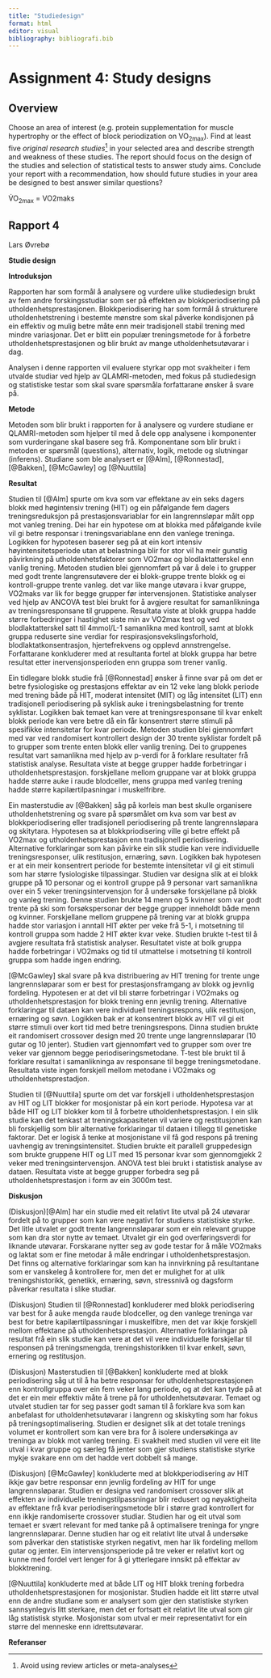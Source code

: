 ```yaml
---
title: "Studiedesign"
format: html
editor: visual
bibliography: bibliografi.bib
---
```


# Assignment 4: Study designs


## Overview
Choose an area of interest (e.g. protein supplementation for muscle hypertrophy or the effect of block
periodization on VO<sub>2max</sub>). Find at least five *original research studies*^[Avoid using review articles or meta-analyses] in your selected area and describe strength and weakness of these studies. The report should focus on the design of the studies and selection of statistical tests to answer study aims.
Conclude your report with a recommendation, how should future studies in your area be designed to best
answer similar questions?

V&#775;O<sub>2max</sub> = VO2maks







## **Rapport 4**

Lars Øvrebø

**Studie design**

**Introduksjon**

Rapporten har som formål å analysere og vurdere ulike studiedesign brukt av fem andre forskingsstudiar som ser på effekten av blokkperiodisering på utholdenhetsprestasjonen. Blokkperiodisering har som formål å strukturere utholdenhetstrening i bestemte mønstre som skal påverke kondisjonen på ein effektiv og mulig betre måte enn meir tradisjonell stabil trening med mindre variasjonar. Det er blitt ein populær treningsmetode for å forbetre utholdenhetsprestasjonen og blir brukt av mange utholdenhetsutøvarar i dag.

Analysen i denne rapporten vil evaluere styrkar opp mot svakheiter i fem utvalde studiar ved hjelp av QLAMRI-metoden, med fokus på studiedesign og statistiske testar som skal svare spørsmåla forfattarane ønsker å svare på.

**Metode**

Metoden som blir brukt i rapporten for å analysere og vurdere studiane er QLAMRI-metoden som hjelper til med å dele opp analysene i komponenter som vurderingane skal basere seg frå. Komponentane som blir brukt i metoden er spørsmål (questions), alternativ, logik, metode og slutningar (inferens). Studiane som ble analysert er [@Alm], [@Ronnestad], [@Bakken], [@McGawley] og [@Nuuttila]

**Resultat**

Studien til [@Alm] spurte om kva som var effektane av ein seks dagers blokk med høgintensiv trening (HIT) og ein påfølgande fem dagers treningsreduksjon på prestasjonsvariablar for ein langrennsløpar målt opp mot vanleg trening. Dei har ein hypotese om at blokka med påfølgande kvile vil gi betre responsar i treningsvariablane enn den vanlege treninga. Logikken for hypotesen baserer seg på at ein kort intensiv høyintensitetsperiode utan at belastninga blir for stor vil ha meir gunstig påvirkning på utholdenhetsfaktorer som VO2max og blodlaktatterskel enn vanlig trening. Metoden studien blei gjennomført på var å dele i to grupper med godt trente langrensutøvere der ei blokk-gruppe trente blokk og ei kontroll-gruppe trente vanleg. det var like mange utøvara i kvar gruppe, VO2maks var lik for begge grupper før intervensjonen. Statistiske analyser ved hjelp av ANCOVA test blei brukt for å avgjere resultat for samanlikninga av treningsresponsane til gruppene. Resultata viste at blokk gruppa hadde større forbedringer i hastighet siste min av VO2max test og ved blodlaktatterskel satt til 4mmol/L-1 samanlikna med kontroll, samt at blokk gruppa reduserte sine verdiar for respirasjonsvekslingsforhold, blodlaktatkonsentrasjon, hjertefrekvens og opplevd annstrengelse. Forfattarane konkluderer med at resultanta fortel at blokk gruppa har betre resultat etter inervensjonsperioden enn gruppa som trener vanlig.

Ein tidlegare blokk studie frå [@Ronnestad] ønsker å finne svar på om det er betre fysiologiske og prestasjons effektar av ein 12 veke lang blokk periode med trening både på HIT, moderat intensitet (MIT) og låg intensitet (LIT) enn tradisjonell periodisering på syklisk auke i treningsbelastning for trente syklistar. Logikken bak temaet kan vere at treningsresponsane til kvar enkelt blokk periode kan vere betre då ein får konsentrert større stimuli på spesifikke intensitetar for kvar periode. Metoden studien blei gjennomført med var ved randomisert kontrollert design der 30 trente syklistar fordelt på to grupper som trente enten blokk eller vanlig trening. Dei to gruppenes resultat vart samanlikna med hjelp av p-verdi for å forklare resultater frå statistisk analyse. Resultata viste at begge grupper hadde forbetringar i utholdenhetsprestasjon. forskjellane mellom gruppane var at blokk gruppa hadde større auke i raude blodceller, mens gruppa med vanleg trening hadde større kapilærtilpasningar i muskelfribre.

Ein masterstudie av [@Bakken] såg på korleis man best skulle organisere utholdenhetstrening og svare på spørsmålet om kva som var best av blokkperiodisering eller tradisjonell periodisering på trente langrennsløpara og skitytara. Hypotesen sa at blokkpriodisering ville gi betre effekt på VO2max og utholdenhetsprestasjon enn tradisjonell periodisering. Alternative forklaringar som kan påvirke ein slik studie kan vere individuelle treningsresponser, ulik restitusjon, ernæring, søvn. Logikken bak hypotesen er at ein meir konsentrert periode for bestemte intensitetar vil gi eit stimuli som har større fysiologiske tilpassingar. Studien var designa slik at ei blokk gruppe på 10 personar og ei kontroll gruppe på 9 personar vart samanlikna over ein 5 veker treningsintervensjon for å undersøke forskjellane på blokk og vanleg trening. Denne studien brukte 14 menn og 5 kvinner som var godt trente på ski som forsøkspersonar der begge grupper inneholdt både menn og kvinner. Forskjellane mellom gruppene på trening var at blokk gruppa hadde stor variasjon i anntall HIT økter per veke frå 5-1, i motsetning til kontroll gruppa som hadde 2 HIT økter kvar veke. Studien brukte t-test til å avgjere resultata frå statistisk analyser. Resultatet viste at bolk gruppa hadde forbetringar i VO2maks og tid til utmattelse i motsetning til kontroll gruppa som hadde ingen endring.

[@McGawley] skal svare på kva distribuering av HIT trening for trente unge langrennsløparar som er best for prestasjonsframgang av blokk og jevnlig fordeling. Hypotesen er at det vil bli større forbetringar i VO2maks og utholdenhetsprestasjon for blokk trening enn jevnlig trening. Alternative forklaringar til dataen kan vere individuell treningsrespons, ulik restitusjon, ernæring og søvn. Logikken bak er at konsentrert blokk av HIT vil gi eit større stimuli over kort tid med betre treningsrespons. Dinna studien brukte eit randomisert crossover design med 20 trente unge langrennsløparar (10 gutar og 10 jenter). Studien vart gjennomført ved to grupper som over tre veker var gjennom begge periodiseringsmetodane. T-test ble brukt til å forklare resultat i samanlikninga av responsane til begge treningsmetodane. Resultata viste ingen forskjell mellom metodane i VO2maks og utholdenhetsprestadjon.

Studien til [@Nuuttila] spurte om det var forskjell i utholdenhetsprestasjon av HIT og LIT blokker for mosjonistar på ein kort periode. Hypotesa var at både HIT og LIT blokker kom til å forbetre utholdenhetsprestasjon. I ein slik studie kan det tenkast at treningskapasiteten vil variere og restitusjonen kan bli forskjellig som blir alternative forklaringar til dataen i tillegg til genetiske faktorar. Det er logisk å tenke at mosjonistane vil få god respons på trening uavhengig av treningsintensitet. Studien brukte eit parallell gruppedesign som brukte gruppene HIT og LIT med 15 personar kvar som gjennomgjekk 2 veker med treningsintervensjon. ANOVA test blei brukt i statistisk analyse av dataen. Resultata viste at begge grupper forbedra seg på utholdenhetsprestasjon i form av ein 3000m test.

**Diskusjon**

(Diskusjon)[@Alm] har ein studie med eit relativt lite utval på 24 utøvarar fordelt på to grupper som kan vere negativt for studiens statistiske styrke. Det litle utvalet er godt trente langrennsløparar som er ein relevant gruppe som kan dra stor nytte av temaet. Utvalet gir ein god overføringsverdi for liknande utøvarar. Forskarane nytter seg av gode testar for å måle VO2maks og laktat som er fine metodar å måle endringar i utholdenhetsprestasjon. Det finns og alternative forklaringar som kan ha innvirkning på resultantane som er vanskeleg å kontrollere for, men det er mulighet for at ulik treningshistorikk, genetikk, ernæring, søvn, stressnivå og dagsform påverkar resultata i slike studiar.

(Diskusjon) Studien til [@Ronnestad] konkluderer med blokk periodisering var best for å auke mengda raude blodceller, og den vanlege treninga var best for betre kapilærtilpassningar i muskelfibre, men det var ikkje forskjell mellom effektane på utholdenhetsprestasjon. Alternative forklaringar på resultat frå ein slik studie kan vere at det vil vere individuelle forskjellar til responsen på treningsmengda, treningshistorikken til kvar enkelt, søvn, ernering og restitusjon.

(Diskusjon) Masterstudien til [@Bakken] konkluderte med at blokk periodisering såg ut til å ha betre responsar for utholdenhetsprestasjonen enn kontrollgruppa over ein fem veker lang periode, og at det kan tyde på at det er ein meir effektiv måte å trene på for utholdenhetsutøvarar. Temaet og utvalet studien tar for seg passer godt saman til å forklare kva som kan anbefalast for utholdenhetsutøvarar i langrenn og skiskyting som har fokus på treningsoptimalisering. Studien er designet slik at det totale trenings volumet er kontrollert som kan vere bra for å isolere undersøkinga av treninga av blokk mot vanleg trening. Ei svakheit med studien vil vere eit lite utval i kvar gruppe og særleg få jenter som gjer studiens statistiske styrke mykje svakare enn om det hadde vert dobbelt så mange.

(Diskusjon) [@McGawley] konkluderte med at blokkperiodisering av HIT ikkje gav betre responsar enn jevnlig fordeling av HIT for unge langrennsløparar. Studien er designa ved randomisert crossover slik at effekten av individuelle treningstilpassningar blir redusert og nøyaktigheita av effektane frå kvar periodiseringsmetode blir i større grad kontrollert for enn ikkje randomiserte crossover studiar. Studien har og eit utval som temaet er svært relevant for med tanke på å optimalisere treninga for yngre langrennsløparar. Denne studien har og eit relativt lite utval å undersøke som påverkar den statistiske styrken negativt, men har lik fordeling mellom gutar og jenter. Ein intervensjonsperiode på tre veker er relativt kort og kunne med fordel vert lenger for å gi ytterlegare innsikt på effektar av blokktrening.

[@Nuuttila] konkluderte med at både LIT og HIT blokk trening forbedra utholdenhetsprestasjonen for mosjonistar. Studien hadde eit litt større utval enn de andre studiane som er analysert som gjer den statistiske styrken sannsynlegvis litt sterkare, men det er fortsatt eit relativt lite utval som gir låg statistisk styrke. Mosjonistar som utval er meir representativt for ein større del menneske enn idrettsutøvarar.

**Referanser**
